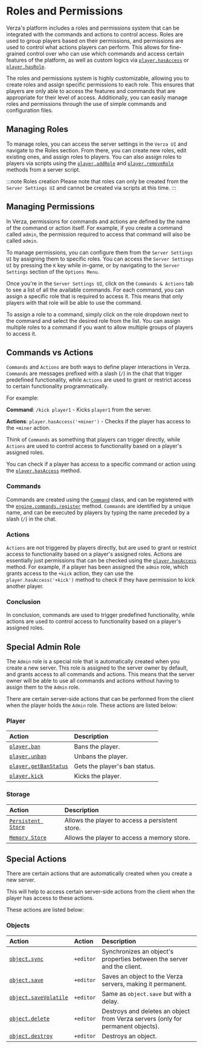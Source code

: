 # Roles and Permissions

Verza's platform includes a roles and permissions system that can be integrated with the commands and actions to control access. Roles are used to group players based on their permissions, and permissions are used to control what actions players can perform. This allows for fine-grained control over who can use which commands and access certain features of the platform, as well as custom logics via [`player.hasAccess`](/sdk/managers/player/hasAccess) or [`player.hasRole`](/sdk/managers/player/hasRole).

The roles and permissions system is highly customizable, allowing you to create roles and assign specific permissions to each role. This ensures that players are only able to access the features and commands that are appropriate for their level of access. Additionally, you can easily manage roles and permissions through the use of simple commands and configuration files.

## Managing Roles

To manage roles, you can access the server settings in the `Verza UI` and navigate to the Roles section. From there, you can create new roles, edit existing ones, and assign roles to players. You can also assign roles to players via scripts using the [`player.addRole`](/sdk/managers/player/addRole) and [`player.removeRole`](/sdk/managers/player/removeRole) methods from a server script.

:::note Roles creation
Please note that roles can only be created from the `Server Settings UI` and cannot be created via scripts at this time.
:::

## Managing Permissions

In Verza, permissions for commands and actions are defined by the name of the command or action itself. For example, if you create a command called `admin`, the permission required to access that command will also be called `admin`.

To manage permissions, you can configure them from the `Server Settings UI` by assigning them to specific roles. You can access the `Server Settings UI` by pressing the `K` key while in-game, or by navigating to the `Server Settings` section of the `Options Menu`.

Once you're in the `Server Settings UI`, click on the `Commands & Actions` tab to see a list of all the available commands. For each command, you can assign a specific role that is required to access it. This means that only players with that role will be able to use the command.

To assign a role to a command, simply click on the role dropdown next to the command and select the desired role from the list. You can assign multiple roles to a command if you want to allow multiple groups of players to access it.

## Commands vs Actions

`Commands` and `Actions` are both ways to define player interactions in Verza. `Commands` are messages prefixed with a slash (`/`) in the chat that trigger predefined functionality, while `Actions` are used to grant or restrict access to certain functionality programmatically.

For example:

**Command**: `/kick player1` - Kicks `player1` from the server.

**Actions**: `player.hasAccess('+miner')` - Checks if the player has access to the `+miner` action.

Think of `Commands` as something that players can trigger directly, while `Actions` are used to control access to functionality based on a player's assigned roles.

You can check if a player has access to a specific command or action using the [`player.hasAccess`](/sdk/managers/player/hasAccess) method.

### Commands

Commands are created using the [`Command`](/sdk/types/Command) class, and can be registered with the [`engine.commands.register`](/sdk/managers/commands/register) method. `Commands` are identified by a unique name, and can be executed by players by typing the name preceded by a slash (`/`) in the chat.

### Actions

`Actions` are not triggered by players directly, but are used to grant or restrict access to functionality based on a player's assigned roles. Actions are essentially just permissions that can be checked using the [`player.hasAccess`](/sdk/managers/player/hasAccess) method. For example, if a player has been assigned the `admin` role, which grants access to the `+kick` action, they can use the `player.hasAccess('+kick')` method to check if they have permission to kick another player.

### Conclusion

In conclusion, commands are used to trigger predefined functionality, while actions are used to control access to functionality based on a player's assigned roles.

## Special Admin Role

The `Admin` role is a special role that is automatically created when you create a new server. This role is assigned to the server owner by default, and grants access to all commands and actions. This means that the server owner will be able to use all commands and actions without having to assign them to the `Admin` role.

There are certain server-side actions that can be performed from the client when the player holds the `Admin` role. These actions are listed below:

### Player

| Action                                                     | Description                   |
| :--------------------------------------------------------- | :---------------------------- |
| [`player.ban`](/sdk/managers/player/ban)                   | Bans the player.              |
| [`player.unban`](/sdk/managers/player/unban)               | Unbans the player.            |
| [`player.getBanStatus`](/sdk/managers/player/getBanStatus) | Gets the player's ban status. |
| [`player.kick`](/sdk/managers/player/kick)                 | Kicks the player.             |

### Storage

| Action                                                   | Description                                     |
| :------------------------------------------------------- | :---------------------------------------------- |
| [`Persistent Store`](/concepts/storage#persistent-store) | Allows the player to access a persistent store. |
| [`Memory Store`](/concepts/storage/#memory-store)        | Allows the player to access a memory store.     |

## Special Actions

There are certain actions that are automatically created when you create a new server.

This will help to access certain server-side actions from the client when the player has access to these actions.

These actions are listed below:

### Objects

| Action                                                     | Action    | Description                                                                     |
| :--------------------------------------------------------- | :-------- | :------------------------------------------------------------------------------ |
| [`object.sync`](/sdk/managers/object/sync)                 | `+editor` | Synchronizes an object's properties between the server and the client.          |
| [`object.save`](/sdk/managers/object/save)                 | `+editor` | Saves an object to the Verza servers, making it permanent.                      |
| [`object.saveVolatile`](/sdk/managers/object/saveVolatile) | `+editor` | Same as `object.save` but with a delay.                                         |
| [`object.delete`](/sdk/managers/object/delete)             | `+editor` | Destroys and deletes an object from Verza servers (only for permanent objects). |
| [`object.destroy`](/sdk/managers/object/destroy)           | `+editor` | Destroys an object.                                                             |

